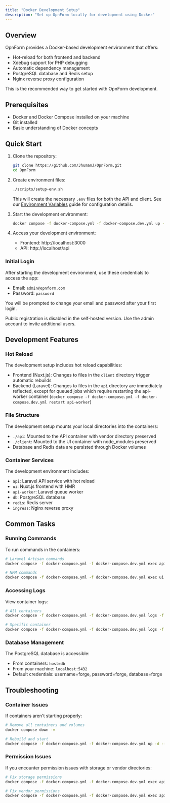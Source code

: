 ```yaml
---
title: "Docker Development Setup"
description: "Set up OpnForm locally for development using Docker"
---
```



<CloudVersion/>

## Overview

OpnForm provides a Docker-based development environment that offers:
- Hot-reload for both frontend and backend
- Xdebug support for PHP debugging
- Automatic dependency management
- PostgreSQL database and Redis setup
- Nginx reverse proxy configuration

This is the recommended way to get started with OpnForm development.

## Prerequisites

- Docker and Docker Compose installed on your machine
- Git installed
- Basic understanding of Docker concepts

## Quick Start

1. Clone the repository:
   ```bash
   git clone https://github.com/JhumanJ/OpnForm.git
   cd OpnForm
   ```

2. Create environment files:
   ```bash
   ./scripts/setup-env.sh
   ```
   This will create the necessary `.env` files for both the API and client. See our [Environment Variables](/configuration/environment-variables) guide for configuration details.

3. Start the development environment:
   ```bash
   docker compose -f docker-compose.yml -f docker-compose.dev.yml up -d
   ```

4. Access your development environment:
   - Frontend: http://localhost:3000
   - API: http://localhost/api

### Initial Login

After starting the development environment, use these credentials to access the app:

-   Email: `admin@opnform.com`
-   Password: `password`

You will be prompted to change your email and password after your first login.

<Note>Public registration is disabled in the self-hosted version. Use the admin account to invite additional users.</Note>

## Development Features

### Hot Reload

The development setup includes hot reload capabilities:
- Frontend (Nuxt.js): Changes to files in the `client` directory trigger automatic rebuilds
- Backend (Laravel): Changes to files in the `api` directory are immediately reflected, except for queued jobs which require restarting the api-worker container (`docker compose -f docker-compose.yml -f docker-compose.dev.yml restart api-worker`)

### File Structure

The development setup mounts your local directories into the containers:
- `./api`: Mounted to the API container with vendor directory preserved
- `./client`: Mounted to the UI container with node_modules preserved
- Database and Redis data are persisted through Docker volumes

### Container Services

The development environment includes:
- `api`: Laravel API service with hot reload
- `ui`: Nuxt.js frontend with HMR
- `api-worker`: Laravel queue worker
- `db`: PostgreSQL database
- `redis`: Redis server
- `ingress`: Nginx reverse proxy

## Common Tasks

### Running Commands

To run commands in the containers:

```bash
# Laravel Artisan commands
docker compose -f docker-compose.yml -f docker-compose.dev.yml exec api php artisan [command]

# NPM commands
docker compose -f docker-compose.yml -f docker-compose.dev.yml exec ui npm [command]
```

### Accessing Logs

View container logs:

```bash
# All containers
docker compose -f docker-compose.yml -f docker-compose.dev.yml logs -f

# Specific container
docker compose -f docker-compose.yml -f docker-compose.dev.yml logs -f [service]
```

### Database Management

The PostgreSQL database is accessible:
- From containers: `host=db`
- From your machine: `localhost:5432`
- Default credentials: username=forge, password=forge, database=forge

## Troubleshooting

### Container Issues
If containers aren't starting properly:
```bash
# Remove all containers and volumes
docker compose down -v

# Rebuild and start
docker compose -f docker-compose.yml -f docker-compose.dev.yml up -d --build
```

### Permission Issues
If you encounter permission issues with storage or vendor directories:
```bash
# Fix storage permissions
docker compose -f docker-compose.yml -f docker-compose.dev.yml exec api chmod -R 775 storage

# Fix vendor permissions
docker compose -f docker-compose.yml -f docker-compose.dev.yml exec api chmod -R 775 vendor
``` 
